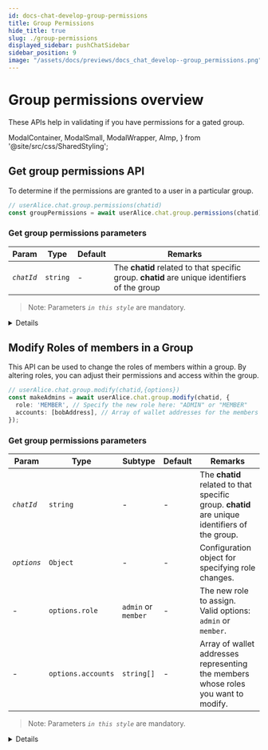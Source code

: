 ```yaml
---
id: docs-chat-develop-group-permissions
title: Group Permissions
hide_title: true
slug: ./group-permissions
displayed_sidebar: pushChatSidebar
sidebar_position: 9
image: "/assets/docs/previews/docs_chat_develop--group_permissions.png"
---
```


# Group permissions overview

These APIs help in validating if you have permissions for a gated group.

<head>
  <title>{`Group Permissions | Push Chat | Push Documentation`}</title>
</head>

  ModalContainer,
  ModalSmall,
  ModalWrapper,
  AImp,
} from '@site/src/css/SharedStyling';

## Get group permissions API

To determine if the permissions are granted to a user in a particular group.

<Tabs className="codetabs" groupId="code-examples">
  <TabItem value="js" attributes={{className: "codetab js"}} default>

```typescript
// userAlice.chat.group.permissions(chatid)
const groupPermissions = await userAlice.chat.group.permissions(chatid);
```

  </TabItem>
</Tabs>

### Get group permissions parameters

| Param      | Type     | Default | Remarks                                                                                       |
| ---------- | -------- | ------- | --------------------------------------------------------------------------------------------- |
| _`chatId`_ | `string` | -       | The **chatid** related to that specific group. **chatid** are unique identifiers of the group |

> Note: Parameters _`in this style`_ are mandatory.

<Details summary="Expected response">

{" "}

```typescript
{
  entry: true,
  chat: true,
  rules: { entry: { conditions: [] }, chat: { conditions: [] } }
}
```

| Param   | Type      | Remarks                                               |
| ------- | --------- | ----------------------------------------------------- |
| `entry` | `boolean` | Refers if the Profile has access to enter the group   |
| `chat`  | `boolean` | Refers if the Profile has access to chat in the group |
| `rules` | `object`  | Moderation rules of the group                         |

</Details>

## Modify Roles of members in a Group

This API can be used to change the roles of members within a group. By altering roles, you can adjust their permissions and access within the group.

<Tabs className="codetabs" groupId="code-examples">
  <TabItem value="js" attributes={{className: "codetab js"}} default>

```typescript
// userAlice.chat.group.modify(chatid,{options})
const makeAdmins = await userAlice.chat.group.modify(chatid, {
  role: 'MEMBER', // Specify the new role here: "ADMIN" or "MEMBER"
  accounts: [bobAddress], // Array of wallet addresses for the members whose roles are being changed
});
```

  </TabItem>
</Tabs>

### Get group permissions parameters

| Param       | Type               | Subtype             | Default | Remarks                                                                                        |
| ----------- | ------------------ | ------------------- | ------- | ---------------------------------------------------------------------------------------------- |
| _`chatId`_  | `string`           | -                   | -       | The **chatid** related to that specific group. **chatid** are unique identifiers of the group. |
| _`options`_ | `Object`           | -                   | -       | Configuration object for specifying role changes.                                              |
| -           | `options.role`     | `admin` or `member` | -       | The new role to assign. Valid options: `admin` or `member`.                                    |
| -           | `options.accounts` | `string[]`          | -       | Array of wallet addresses representing the members whose roles you want to modify.             |

> Note: Parameters _`in this style`_ are mandatory.

<Details summary="Expected response">

```typescript
{
    "groupName": "Testing",
    "groupDescription": "test",
    "groupImage": "data:image/png;base64,iVBORw0KGgoAAAANSUhEUgAAACAAAAAgCAYAAABzenr0AAAAvklEQVR4AcXBsW2FMBiF0Y8r3GQb6jeBxRauYRpo4yGQkMd4A7kg7Z/GUfSKe8703fKDkTATZsJsrr0RlZSJ9r4RLayMvLmJjnQS1d6IhJkwE2bT13U/DBzp5BN73xgRZsJMmM1HOolqb/yWiWpvjJSUiRZWopIykTATZsJs5g+1N6KSMiO1N/5DmAkzYTa9Lh6MhJkwE2ZzSZlo7xvRwson3txERzqJhJkwE2bT6+JhoKTMJ2pvjAgzYSbMfgDlXixqjH6gRgAAAABJRU5ErkJggg==",
    "meta": null,
    "scheduleAt": null,
    "scheduleEnd": null,
    "rules": {},
    "status": null,
    "isPublic": true,
    "groupType": "default",
    "chatId": "b575dc063b8bcf88962c6b91b83caa4d0901146b600a6c770ec0d32c501bfdb1",
    "groupCreator": "eip155:0xb44a29524433dBC639C35124459c741bC241d4f4",
    "encryptedSecret": null,
    "sessionKey": null
}

```

</Details>
